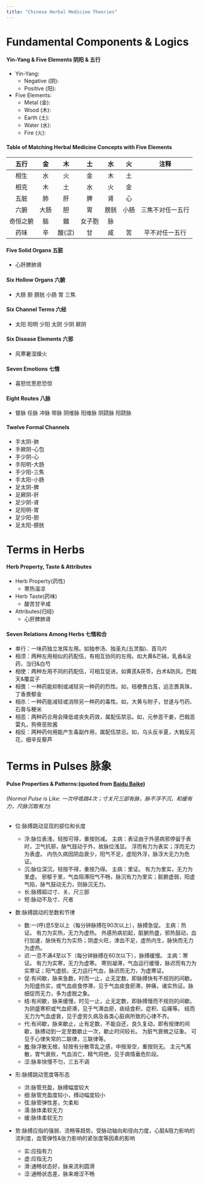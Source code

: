 ```yaml
---
title: "Chinese Herbal Medicine Theories"
---
```


# Fundamental Components & Logics

#### Yin-Yang & Five Elements 阴阳 & 五行

- Yin-Yang: 
  - Negative (阴):
  - Positive (阳):
- Five Elements:
  - Metal (金): 
  - Wood (木):
  - Earth (土):
  - Water (水):
  - Fire (火):

#### Table of Matching Herbal Medicine Concepts with Five Elements

| 五行 | 金 | 木 | 土 | 水 | 火 | 注释 |
|:----:|:--:|:--:|:--:|:--:|:--:|:----:|
| 相生 | 水 | 火 | 金 | 木 | 土 | |
| 相克 | 木 | 土 | 水 | 火 | 金 | |
| 五脏 | 肺 | 肝 | 脾 | 肾 | 心 | |
| 六腑 | 大肠 | 胆 | 胃 | 膀胱 | 小肠 | 三焦不对任一五行|
| 奇恒之腑 | 脑 | 髓 | 女子胞 | 脉 | |
| 药味 | 辛 | 酸(涩) | 甘 | 咸 | 苦 | 平不对任一五行 |


#### Five Solid Organs 五脏

- 心肝脾肺肾

#### Six Hollow Organs 六腑

- 大肠 胆 膀胱 小肠 胃 三焦

#### Six Channel Terms 六经

- 太阳 阳明 少阳 太阴 少阴 厥阴 

#### Six Disease Elements 六邪

- 风寒暑湿燥火

#### Seven Emotions 七情

- 喜怒忧思悲恐惊

#### Eight Routes 八脉

- 督脉 任脉 冲脉 带脉 阴维脉 阳维脉 阴跷脉 阳跷脉

#### Twelve Formal Channels

- 手太阴-肺
- 手厥阴-心包
- 手少阴-心
- 手阳明-大肠
- 手少阳-三焦
- 手太阳-小肠
- 足太阴-脾
- 足厥阴-肝
- 足少阴-肾
- 足阳明-胃
- 足少阳-胆
- 足太阳-膀胱

# Terms in Herbs

#### Herb Property, Taste & Attributes

- Herb Property(药性)
  - 寒热温凉
- Herb Taste(药味)
  - 酸苦甘辛咸
- Attributes(归经)
  - 心肝脾肺肾
  
#### Seven Relations Among Herbs 七情和合

- 单行：一味药独立发挥左用。如独参汤、独圣丸(五灵脂)、首乌片
- 相须：两种左用相似的药配伍，有相互协同的左用。如大黄&芒硝，乳香&没药，当归&白芍
- 相使：两种左用不同的药配伍，可相互促进。如黄芪&茯苓，白术&防风，巴戟天&覆盆子
- 相畏：一种药能抑制或减轻另一种药的烈性。如，桔梗畏白芨，远志畏真珠，丁香畏郁金
- 相杀：一种药能减轻或消除另一种药的毒性。如，大黄与附子，甘遂与芍药、石膏与粳米
- 相恶：两种药合用会降低或丧失药效，属配伍禁忌。如，元参恶干姜，巴戟恶雷丸，狗脊恶败酱
- 相反：两种药何用能产生毒副作用，属配伍禁忌。如，乌头反半夏，大戟反芫花，细辛反藜芦

# Terms in Pulses 脉象

#### Pulse Properties & Patterns:(quoted from [Baidu Baike](https://baike.baidu.com/item/%E8%84%89%E8%B1%A1/3029072))

###### (Normal Pulse is Like: 一次呼吸跳4次；寸关尺三部有脉，脉不浮不沉，和缓有力，尺脉沉取有力)

- 位:脉搏跳动显现的部位和长度

  - 浮:脉位表浅，轻按可得，重按则减。
       主病：表证由于外感病邪停留于表时，卫气抗邪，脉气鼓动于外，故脉位浅显。
       浮而有力为表实；浮而无力为表虚。
       内伤久病因阴血衰少，阳气不足，虚阳外浮，脉浮大无力为危证。
  - 沉:脉位深沉，轻按不得，重按乃得。
       主病：里证。
       有力为里实，无力为里虚。
       邪郁于里，气血阻滞阳气不畅，脉沉有力为里实；脏腑虚弱，阳虚气陷，脉气鼓动无力，则脉沉无力。
  - 长:脉搏超过寸、关、尺三部
  - 短:脉动不及寸、尺者
  
- 数:脉搏跳动的至数和节律

  - 数:一(呼)息5至以上（每分钟脉搏在90次以上），脉搏急促。
       主病：热证。
       有力为实热，无力为虚热。
       外感热病初起，脏腑热盛，邪热鼓动，血行加速，脉快有力为实热；阴虚火旺，津血不足，虚热内生，脉快而无力为虚热。
  - 迟:一息不满4至以下（每分钟脉搏在60次以下），脉搏缓慢。
       主病：寒证。
       有力为实寒，无力为虚寒。
       寒则凝滞，气血运行缓慢，脉迟而有力为实寒证；阳气虚损，无力运行气血，脉迟而无力，为虚寒证。
  - 促:有间歇，脉来急数，时而一止，止无定数，即脉搏快有不规则的间歇。
       为阳盛热实，或气血痰食停滞，见于气血痰食瘀滞，肿痛，诸实热证。脉细促而无力，多为虚脱之象。
  - 结:有间歇，脉来缓慢，时见一止，止无定数，即脉搏慢而不规则的间歇。
       为阴盛寒积或气血瘀滞，见于气滞血瘀，痰结食积，症积、疝痛等。
       结而无力为气血虚衰，见于虚劳久病及各类心脏病所致的心律不齐。
  - 代:有间歇，脉来歇止，止有定数，不能自还，良久复动，即有规律的间歇，脉搏动到一定至数歇止一次，歇止时间较长。
       为脏气衰微之征象。
       可见于心律失常的二联律，三联律等。
  - [散](https://baike.baidu.com/item/%E6%95%A3%E8%84%89/7480897):脉浮散无根，轻按有分散零乱之感，中按渐空，重按则无。
       主元气离散，胃气衰败，气血消亡，精气将绝，见于病情垂危阶段。
  - 涩:脉率快慢不匀，三五不调
  
- 形:脉搏跳动宽度等形态

  - 洪:脉管充盈，脉搏幅度较大
  - 细:脉管充盈度较小，搏动幅度较小
  - 弦:脉管弹性差，欠柔和
  - 濡:脉体柔软无力
  - 缓:脉体柔软无力
  
- 势:脉搏应指的强弱、流畅等趋势。受脉动轴向和径向力度，心脏&阻力影响的流利度，血管弹性&张力影响的紧张度等因素的影响

  - 实:应指有力
  - 虚:应指无力
  - 滑:通畅状态好，脉来流利圆滑
  - 涩:通畅状态差，脉来艰涩不畅
